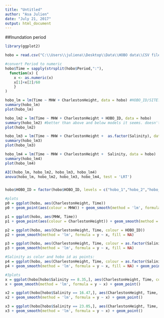 ```yaml
---
title: "Untitled"
author: "Asa Julien"
date: "July 21, 2017"
output: html_document
---
```


##Inundation period
```r
library(ggplot2)

hobo = read.csv("C:\\Users\\juliena\\Desktop\\Data\\HOBO data\\CSV files\\hobo.csv", as.is = T)

#convert Period to numeric
hobo$Time = sapply(strsplit(hobo$Period,":"),
  function(x) {
    x <- as.numeric(x)
    x[1]+x[2]/60
    }
)

hobo_lm = lm(Time ~ MHW + CharlestonHeight, data = hobo) #HOBO_ID/SITE???
summary(hobo_lm)
plot(hobo_lm)

hobo_lm2 = lm(Time ~ MHW + CharlestonHeight + HOBO_ID, data = hobo)
summary(hobo_lm2) #better than above and below models it seems. doesn't quite fit assumptions
plot(hobo_lm2)

hobo_lm3 = lm(Time ~ MHW + CharlestonHeight +  as.factor(Salinity), data = hobo)
summary(hobo_lm3)
plot(hobo_lm3)

hobo_lm4 = lm(Time ~ MHW + CharlestonHeight +  Salinity, data = hobo)
summary(hobo_lm4)
plot(hobo_lm4)

AIC(hobo_lm, hobo_lm2, hobo_lm3, hobo_lm4)
anova(hobo_lm, hobo_lm2, hobo_lm3, hobo_lm4, test = 'LRT')


hobo$HOBO_ID = factor(hobo$HOBO_ID, levels = c("hobo_1","hobo_2","hobo_3","hobo_4","hobo_5","hobo_6","hobo_7","hobo_8","hobo_9","hobo_10","hobo_11","hobo_12"))

#plots
p0 = ggplot(hobo, aes(CharlestonHeight, Time))
p0 + geom_point(aes(colour = MHW)) + geom_smooth(method = 'lm', formula = y ~ x)

p1 = ggplot(hobo, aes(MHW, Time))
p1 + geom_point(aes(colour = CharlestonHeight)) + geom_smooth(method = 'lm', formula = y ~ x)

p2 = ggplot(hobo, aes(CharlestonHeight, Time, colour = HOBO_ID))
p2 + geom_smooth(method = 'lm', formula = y ~ x, fill = NA)

p3 = ggplot(hobo, aes(CharlestonHeight, Time, colour = as.factor(Salinity)))
p3 + geom_smooth(method = 'lm', formula = y ~ x, fill = NA)

#Salinity as color and hobo id as points:
p4 = ggplot(hobo, aes(CharlestonHeight, Time, colour = as.factor(Salinity)))
p4 + geom_smooth(method = 'lm', formula = y ~ x, fill = NA) + geom_point(aes(colour = as.factor(Salinity), shape = (HOBO_ID)))

#3plots
x = ggplot(hobo[hobo$Salinity == 8.35,], aes(CharlestonHeight, Time, colour = HOBO_ID))
x + geom_smooth(method = 'lm', formula = y ~ x) + geom_point()

x2 = ggplot(hobo[hobo$Salinity == 16.47,], aes(CharlestonHeight, Time, colour = HOBO_ID))
x2 + geom_smooth(method = 'lm', formula = y ~ x) + geom_point()

x3 = ggplot(hobo[hobo$Salinity == 23.05,], aes(CharlestonHeight, Time, colour = HOBO_ID))
x3 + geom_smooth(method = 'lm', formula = y ~ x) + geom_point()
```


